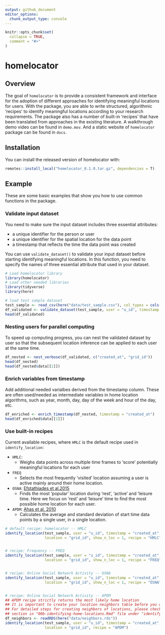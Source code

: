 ```yaml
---
output: github_document
editor_options: 
  chunk_output_type: console
---
```



```r
knitr::opts_chunk$set(
  collapse = TRUE,
  comment = "#>"
)
```

# homelocator

## Overview 

The goal of `homelocator` is to provide a consistent framework and interface for the adoption of different approaches for identifying  meaningful locations for users. With the package, you are able to write structured, algorithmic 'recipes' to identify meaningful locations according to your research requirements. The package also has a number of built-in 'recipes' that have been translated from approaches in the existing literature. A walkthrough demo video can be found in `demo.mov`. And a static website of `homelocator` package can be found in `docs`. 

## Installation

You can install the released version of homelocator with:

``` r
remotes::install_local("homelocator_0.1.0.tar.gz", dependencies = T)
```
## Example

These are some basic examples that show you how to use common functions in the package. 

### Validate input dataset

You need to make sure the input dataset includes three essential attributes: 

  - a unique identifier for the person or user 
  - a unique identifier for the spatial location for the data point 
  - a timestamp that reflects the time the data point was created 

You can use `validate_dataset()` to validate your input dataset before starting identifying meaningful locations. In this function, you need to specify the names of three essential attribute that used in your dataset. 


```r
# Load homelocator library
library(homelocator)
# Load other needed libraries
library(tidyverse)
library(here)
```


```r
# load test sample dataset 
test_sample <- read_csv(here("data/test_sample.csv"), col_types = cols(grid_id = col_character()))
df_validated <- validate_dataset(test_sample, user = "u_id", timestamp = "created_at", location = "grid_id")
head(df_validated)
```


### Nesting users for parallel computing 

To speed up computing progress, you can nest the validated dataset by user so that the subsequent location inference can be applied to each user at the same time. 

```r
df_nested <- nest_verbose(df_validated, c("created_at", "grid_id"))
head(df_nested)
head(df_nested$data[[1]])
```


### Enrich variables from timestamp

Add additional needed varialbes derived from the timestamp column. These are often used/needed as intermediate variables in home location algorithms, such as year, month, day, day of the week and hour of the day, etc. 


```r
df_enriched <- enrich_timestamp(df_nested, timestamp = "created_at")
head(df_enriched$data[[1]])
```


### Use built-in recipes 

Current available recipes, where `HMLC` is the default recipe used in `identify_location`: 

- `HMLC`: 
  - Weighs data points across multiple time frames to ‘score’ potentially meaningful locations for each user 
- `FREQ`
  - Selects the most frequently 'visited' location assuming a user is active mainly around their home location. 
- `OSNA`: [Efstathiades et al.2015](https://www.researchgate.net/publication/279884727_Identification_of_Key_Locations_based_on_Online_Social_Network_Activity)
  - Finds the most 'popular' location during 'rest', 'active' and 'leisure time. Here we focus on 'rest' and 'leisure' time to find the most possible home location for each user. 
- `APDM`: [Ahas et al. 2010](https://www.researchgate.net/publication/233197970_Using_Mobile_Positioning_Data_to_Model_Locations_Meaningful_to_Users_of_Mobile_Phones)
  - Calculates the average and standard deviation of start time data points by a single user, in a single location. 


```r
# default recipe: homelocator -- HMLC
identify_location(test_sample, user = "u_id", timestamp = "created_at", 
                  location = "grid_id", show_n_loc = 1, recipe = "HMLC")


# recipe: Frequency -- FREQ
identify_location(test_sample, user = "u_id", timestamp = "created_at", 
                  location = "grid_id", show_n_loc = 1, recipe = "FREQ")


# recipe: Online Social Network Activity -- OSNA
identify_location(test_sample, user = "u_id", timestamp = "created_at", 
                  location = "grid_id", show_n_loc = 1, recipe = "OSNA")


# recipe: Online Social Network Activity -- APDM
## APDM recipe strictly returns the most likely home location
## It is important to create your location neighbors table before you use the recipe!!
## For detailed steps for creating neighbors of locations, please check at "Generate grid neighbors"
## section in "00b-identifying-home-locations.Rmd" file under "identifying-meaningful-locations" directory
df_neighbors <- readRDS(here("data/neighbors.rds"))
identify_location(test_sample, user = "u_id", timestamp = "created_at", 
                  location = "grid_id", recipe = "APDM")
```




